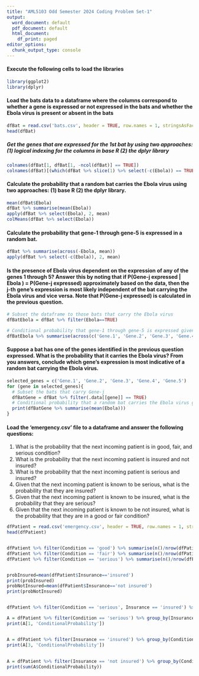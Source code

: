 ---
title: "AML5103 Odd Semester 2024 Coding Problem Set-1"
output:
  word_document: default
  pdf_document: default
  html_document:
    df_print: paged
editor_options:
  chunk_output_type: console
---

#### Execute the following cells to load the libraries
```{r}
library(ggplot2)
library(dplyr)
```

#### Load the bats data to a dataframe where the columns correspond to whether a gene is expressed or not expressed in the bats and whether the Ebola virus is present or absent in the bats
```{r}
dfBat = read.csv('bats.csv', header = TRUE, row.names = 1, stringsAsFactors = TRUE)
head(dfBat)
```

##### Get the genes that are expressed for the 1st bat by using two approaches: (1) logical indexing for the columns in base R (2) the dplyr library
```{r}
colnames(dfBat[1, dfBat[1, -ncol(dfBat)] == TRUE])
colnames(dfBat)[(which(dfBat %>% slice(1) %>% select(-c(Ebola)) == TRUE))]
```

#### Calculate the probability that a random bat carries the Ebola virus using two approaches: (1) base R (2) the dplyr library.
```{r}
mean(dfBat$Ebola)
dfBat %>% summarise(mean(Ebola))
apply(dfBat %>% select(Ebola), 2, mean)  
colMeans(dfBat %>% select(Ebola)) 
```

#### Calculate the probability that gene-1 through gene-5 is expressed in a random bat.
```{r}
dfBat %>% summarise(across(-Ebola, mean)) 
apply(dfBat %>% select(-c(Ebola)), 2, mean) 
```

#### Is the presence of Ebola virus dependent on the expression of any of the genes 1 through 5? Answer this by noting that if P(Gene-j expressed | Ebola ) = P(Gene-j expressed) approximately based on the data, then the j-th gene's expression is most likely independent of the bat carrying the Ebola virus and vice versa. Note that P(Gene-j expressed) is calculated in the previous question.
```{r}
# Subset the dataframe to those bats that carry the Ebola virus
dfBatEbola = dfBat %>% filter(Ebola==TRUE)

# Conditional probability that gene-1 through gene-5 is expressed given that the bat carries the Ebola virus
dfBatEbola %>% summarise(across(c('Gene.1', 'Gene.2', 'Gene.3', 'Gene.4', 'Gene.5'), mean))
```

#### Suppose a bat has one of the genes identified in the previous question expressed. What is the probability that it carries the Ebola virus? From you answers, conclude which gene's expression is most indicative of a random bat carrying the Ebola virus.
```{r}
selected_genes = c('Gene.1', 'Gene.2', 'Gene.3', 'Gene.4', 'Gene.5')
for (gene in selected_genes){
  # Subset the bats that carry Gene-j
  dfBatGene = dfBat %>% filter(.data[[gene]] == TRUE)
  # Conditional probability that a random bat carries the Ebola virus given that Gene-j is expressed in it
  print(dfBatGene %>% summarise(mean(Ebola)))
}
```

#### Load the 'emergency.csv' file to a dataframe and answer the following questions:
1. What is the probability that the next incoming patient is in good, fair, and serious condition?
2. What is the probability that the next incoming patient is insured and not insured?
3. What is the probability that the next incoming patient is serious and insured?
4. Given that the next incoming patient is known to be serious, what is the probability that they are insured?
5. Given that the next incoming patient is known to be insured, what is the probability that they are serious?
6. Given that the next incoming patient is known to be not insured, what is the probability that they are in a good or fair condition?
```{r}
dfPatient = read.csv('emergency.csv', header = TRUE, row.names = 1, stringsAsFactors = TRUE)
head(dfPatient)


dfPatient %>% filter(Condition == 'good') %>% summarise(n()/nrow(dfPatient)) 
dfPatient %>% filter(Condition == 'fair') %>% summarise(n()/nrow(dfPatient))
dfPatient %>% filter(Condition == 'serious') %>% summarise(n()/nrow(dfPatient))


probInsured=mean(dfPatient$Insurance=='insured')
print(probInsured)
probNotInsured=mean(dfPatient$Insurance=='not insured')
print(probNotInsured)


dfPatient %>% filter(Condition == 'serious', Insurance == 'insured') %>% summarise(n()/nrow(dfPatient))

A = dfPatient %>% filter(Condition == 'serious') %>% group_by(Insurance) %>% summarise(n = n()) %>% mutate(ConditionalProbability = n / sum(n)) 
print(A[1, 'ConditionalProbability'])


A = dfPatient %>% filter(Insurance == 'insured') %>% group_by(Condition) %>% summarise(n = n()) %>% mutate(ConditionalProbability = n / sum(n)) 
print(A[3, 'ConditionalProbability'])
  
  
A = dfPatient %>% filter(Insurance == 'not insured') %>% group_by(Condition) %>% summarise(n = n()) %>% mutate(ConditionalProbability = ifelse(Condition == 'good' | Condition == 'fair', n / sum(n), 0)) 
print(sum(A$ConditionalProbability))

```

